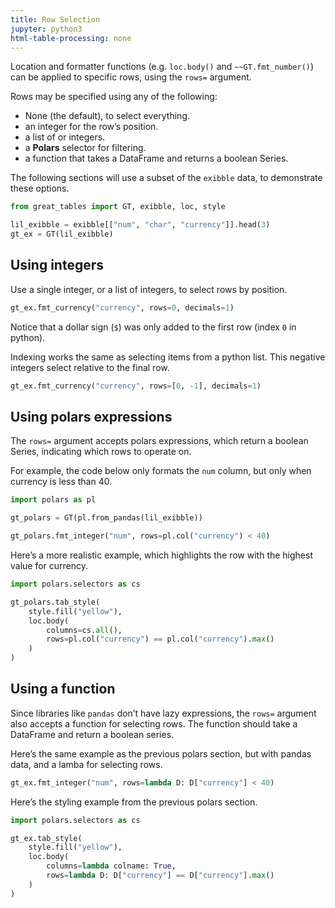 ```yaml
---
title: Row Selection
jupyter: python3
html-table-processing: none
---
```


Location and formatter functions (e.g. `loc.body()` and `~~GT.fmt_number()`) can be applied to specific rows, using the `rows=` argument.

Rows may be specified using any of the following:

* None (the default), to select everything.
* an integer for the row's position.
* a list of or integers.
* a **Polars** selector for filtering.
* a function that takes a DataFrame and returns a boolean Series.

The following sections will use a subset of the `exibble` data, to demonstrate these options.

```python
from great_tables import GT, exibble, loc, style

lil_exibble = exibble[["num", "char", "currency"]].head(3)
gt_ex = GT(lil_exibble)
```

## Using integers

Use a single integer, or a list of integers, to select rows by position.

```python
gt_ex.fmt_currency("currency", rows=0, decimals=1)
```

Notice that a dollar sign (`$`) was only added to the first row (index `0` in python).

Indexing works the same as selecting items from a python list. This  negative integers select relative to the final row.

```python
gt_ex.fmt_currency("currency", rows=[0, -1], decimals=1)
```


## Using polars expressions

The `rows=` argument accepts polars expressions, which return a boolean Series, indicating which rows to operate on.

For example, the code below only formats the `num` column, but only when currency is less than 40.

```python
import polars as pl

gt_polars = GT(pl.from_pandas(lil_exibble))

gt_polars.fmt_integer("num", rows=pl.col("currency") < 40)
```

Here's a more realistic example, which highlights the row with the highest value for currency.

```python
import polars.selectors as cs

gt_polars.tab_style(
    style.fill("yellow"),
    loc.body(
        columns=cs.all(),
        rows=pl.col("currency") == pl.col("currency").max()
    )
)
```


## Using a function

Since libraries like `pandas` don't have lazy expressions, the `rows=` argument also accepts a function for selecting rows. The function should take a DataFrame and return a boolean series.

Here's the same example as the previous polars section, but with pandas data, and a lamba for selecting rows.

```python
gt_ex.fmt_integer("num", rows=lambda D: D["currency"] < 40)
```

Here's the styling example from the previous polars section.

```python
import polars.selectors as cs

gt_ex.tab_style(
    style.fill("yellow"),
    loc.body(
        columns=lambda colname: True,
        rows=lambda D: D["currency"] == D["currency"].max()
    )
)
```
